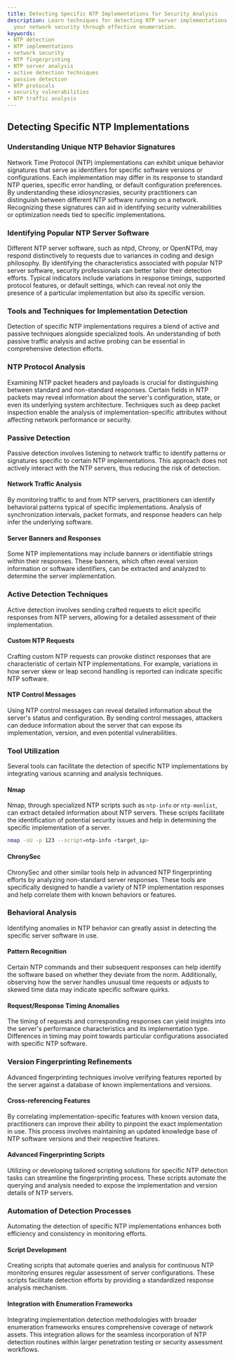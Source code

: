 ```yaml
---
title: Detecting Specific NTP Implementations for Security Analysis
description: Learn techniques for detecting NTP server implementations and enhance
  your network security through effective enumeration.
keywords:
- NTP detection
- NTP implementations
- network security
- NTP fingerprinting
- NTP server analysis
- active detection techniques
- passive detection
- NTP protocols
- security vulnerabilities
- NTP traffic analysis
---
```


## Detecting Specific NTP Implementations

### Understanding Unique NTP Behavior Signatures

Network Time Protocol (NTP) implementations can exhibit unique behavior signatures that serve as identifiers for specific software versions or configurations. Each implementation may differ in its response to standard NTP queries, specific error handling, or default configuration preferences. By understanding these idiosyncrasies, security practitioners can distinguish between different NTP software running on a network. Recognizing these signatures can aid in identifying security vulnerabilities or optimization needs tied to specific implementations.

### Identifying Popular NTP Server Software

Different NTP server software, such as ntpd, Chrony, or OpenNTPd, may respond distinctively to requests due to variances in coding and design philosophy. By identifying the characteristics associated with popular NTP server software, security professionals can better tailor their detection efforts. Typical indicators include variations in response timings, supported protocol features, or default settings, which can reveal not only the presence of a particular implementation but also its specific version.

### Tools and Techniques for Implementation Detection

Detection of specific NTP implementations requires a blend of active and passive techniques alongside specialized tools. An understanding of both passive traffic analysis and active probing can be essential in comprehensive detection efforts.

### NTP Protocol Analysis

Examining NTP packet headers and payloads is crucial for distinguishing between standard and non-standard responses. Certain fields in NTP packets may reveal information about the server's configuration, state, or even its underlying system architecture. Techniques such as deep packet inspection enable the analysis of implementation-specific attributes without affecting network performance or security.

### Passive Detection

Passive detection involves listening to network traffic to identify patterns or signatures specific to certain NTP implementations. This approach does not actively interact with the NTP servers, thus reducing the risk of detection.

#### Network Traffic Analysis

By monitoring traffic to and from NTP servers, practitioners can identify behavioral patterns typical of specific implementations. Analysis of synchronization intervals, packet formats, and response headers can help infer the underlying software.

#### Server Banners and Responses

Some NTP implementations may include banners or identifiable strings within their responses. These banners, which often reveal version information or software identifiers, can be extracted and analyzed to determine the server implementation.

### Active Detection Techniques

Active detection involves sending crafted requests to elicit specific responses from NTP servers, allowing for a detailed assessment of their implementation.

#### Custom NTP Requests

Crafting custom NTP requests can provoke distinct responses that are characteristic of certain NTP implementations. For example, variations in how server skew or leap second handling is reported can indicate specific NTP software.

#### NTP Control Messages

Using NTP control messages can reveal detailed information about the server's status and configuration. By sending control messages, attackers can deduce information about the server that can expose its implementation, version, and even potential vulnerabilities.

### Tool Utilization

Several tools can facilitate the detection of specific NTP implementations by integrating various scanning and analysis techniques.

#### Nmap

Nmap, through specialized NTP scripts such as `ntp-info` or `ntp-monlist`, can extract detailed information about NTP servers. These scripts facilitate the identification of potential security issues and help in determining the specific implementation of a server.

```bash
nmap -sU -p 123 --script=ntp-info <target_ip>
```

#### ChronySec

ChronySec and other similar tools help in advanced NTP fingerprinting efforts by analyzing non-standard server responses. These tools are specifically designed to handle a variety of NTP implementation responses and help correlate them with known behaviors or features.

### Behavioral Analysis

Identifying anomalies in NTP behavior can greatly assist in detecting the specific server software in use.

#### Pattern Recognition

Certain NTP commands and their subsequent responses can help identify the software based on whether they deviate from the norm. Additionally, observing how the server handles unusual time requests or adjusts to skewed time data may indicate specific software quirks.

#### Request/Response Timing Anomalies

The timing of requests and corresponding responses can yield insights into the server's performance characteristics and its implementation type. Differences in timing may point towards particular configurations associated with specific NTP software.

### Version Fingerprinting Refinements

Advanced fingerprinting techniques involve verifying features reported by the server against a database of known implementations and versions.

#### Cross-referencing Features

By correlating implementation-specific features with known version data, practitioners can improve their ability to pinpoint the exact implementation in use. This process involves maintaining an updated knowledge base of NTP software versions and their respective features.

#### Advanced Fingerprinting Scripts

Utilizing or developing tailored scripting solutions for specific NTP detection tasks can streamline the fingerprinting process. These scripts automate the querying and analysis needed to expose the implementation and version details of NTP servers.

### Automation of Detection Processes

Automating the detection of specific NTP implementations enhances both efficiency and consistency in monitoring efforts.

#### Script Development

Creating scripts that automate queries and analysis for continuous NTP monitoring ensures regular assessment of server configurations. These scripts facilitate detection efforts by providing a standardized response analysis mechanism.

#### Integration with Enumeration Frameworks

Integrating implementation detection methodologies with broader enumeration frameworks ensures comprehensive coverage of network assets. This integration allows for the seamless incorporation of NTP detection routines within larger penetration testing or security assessment workflows.